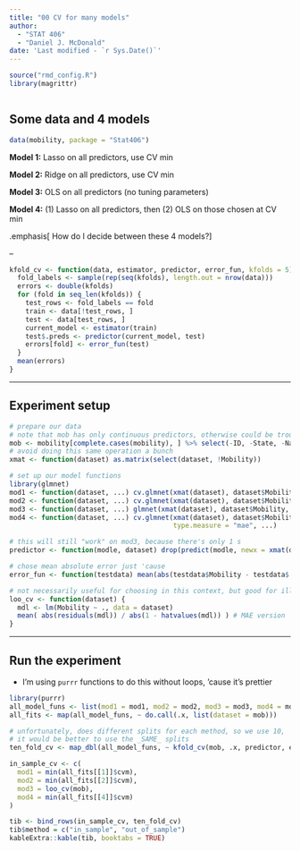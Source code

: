 ```yaml
---
title: "00 CV for many models"
author: 
  - "STAT 406"
  - "Daniel J. McDonald"
date: 'Last modified - `r Sys.Date()`'
---
```



```r
source("rmd_config.R")
library(magrittr)
```

```r
```



## Some data and 4 models

```r
data(mobility, package = "Stat406")
```

**Model 1:** Lasso on all predictors, use CV min

**Model 2:** Ridge on all predictors, use CV min

**Model 3:** OLS on all predictors (no tuning parameters)

**Model 4:** (1) Lasso on all predictors, then (2) OLS on those chosen at CV min

.emphasis[
How do I decide between these 4 models?
]

--

```r
kfold_cv <- function(data, estimator, predictor, error_fun, kfolds = 5) {
  fold_labels <- sample(rep(seq(kfolds), length.out = nrow(data)))
  errors <- double(kfolds)
  for (fold in seq_len(kfolds)) {
    test_rows <- fold_labels == fold
    train <- data[!test_rows, ]
    test <- data[test_rows, ]
    current_model <- estimator(train)
    test$.preds <- predictor(current_model, test)
    errors[fold] <- error_fun(test)
  }
  mean(errors)
}
```

---

## Experiment setup

```r
# prepare our data
# note that mob has only continuous predictors, otherwise could be trouble
mob <- mobility[complete.cases(mobility), ] %>% select(-ID, -State, -Name)
# avoid doing this same operation a bunch
xmat <- function(dataset) as.matrix(select(dataset, !Mobility))

# set up our model functions
library(glmnet)
mod1 <- function(dataset, ...) cv.glmnet(xmat(dataset), dataset$Mobility, type.measure = "mae", ...)
mod2 <- function(dataset, ...) cv.glmnet(xmat(dataset), dataset$Mobility, alpha = 0, type.measure = "mae", ...)
mod3 <- function(dataset, ...) glmnet(xmat(dataset), dataset$Mobility, lambda = 0, ...) # just does lm()
mod4 <- function(dataset, ...) cv.glmnet(xmat(dataset), dataset$Mobility, relax = TRUE, gamma = 1, 
                                         type.measure = "mae", ...)

# this will still "work" on mod3, because there's only 1 s
predictor <- function(modle, dataset) drop(predict(modle, newx = xmat(dataset), s = "lambda.min"))

# chose mean absolute error just 'cause
error_fun <- function(testdata) mean(abs(testdata$Mobility - testdata$.preds))

# not necessarily useful for choosing in this context, but good for illustration
loo_cv <- function(dataset) {
  mdl <- lm(Mobility ~ ., data = dataset)
  mean( abs(residuals(mdl)) / abs(1 - hatvalues(mdl)) ) # MAE version
}
```

---

## Run the experiment

* I'm using `purrr` functions to do this without loops, 'cause it's prettier

```r
library(purrr)
all_model_funs <- list(mod1 = mod1, mod2 = mod2, mod3 = mod3, mod4 = mod4)
all_fits <- map(all_model_funs, ~ do.call(.x, list(dataset = mob)))

# unfortunately, does different splits for each method, so we use 10, 
# it would be better to use the _SAME_ splits
ten_fold_cv <- map_dbl(all_model_funs, ~ kfold_cv(mob, .x, predictor, error_fun, 10)) 

in_sample_cv <- c(
  mod1 = min(all_fits[[1]]$cvm),
  mod2 = min(all_fits[[2]]$cvm),
  mod3 = loo_cv(mob),
  mod4 = min(all_fits[[4]]$cvm)
)

tib <- bind_rows(in_sample_cv, ten_fold_cv)
tib$method = c("in_sample", "out_of_sample")
kableExtra::kable(tib, booktabs = TRUE)
```